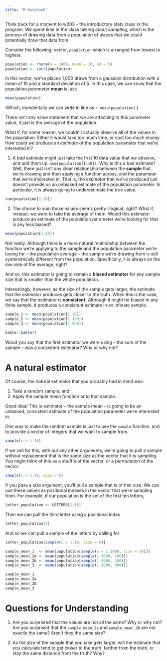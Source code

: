 ```yaml
---
title: "R Notebook"
---
```


Think back for a moment to w203 -- the introductory stats class in the program. We spent time in the class talking about *sampling*, which is the process of drawing data from a population of places that we could potentially draw that data from. 

Consider the following, vector, `population` which is arranged from lowest to highest.

```r
population <- rnorm(n = 1000, mean = 10, sd = 5)
population <- sort(population)
```

In this vector, we've places 1,000 draws from a gaussian distribution with a mean of 10 and a standard deviation of 5. In this case, we can know that the population *parameter* **mean** is just:

```r
mean(population)
```


(Which, incedentally we can write in line as `r mean(population)`.) 

There isn't any value statement that we are attaching to this parameter value, it just is the average of the population. 

What if, for some reason, we couldn't actually observe all of the values in the population. Either it would take too much time, or cost too much money. How could we produce an *estimate* of the population parameter that we're interested in? 

1. A *bad* estimate might just take the first 10 data value that we observe, and add them up. `sum(population[1:10])`. Why is this a bad estimate? Well, there just isn't any clear relationship between the **sample** that we're drawing and then applying a function across, and the parameter that we're interested in. That is, the *estimator* that we've produced just doesn't provide us an unbiased estimate of the population parameter. In particular, it is always going to underestimate the true value. 

```r
sum(population[1:10])
```


2. The choice to sum those values seems pretty illogical, right? What if, instead, we were to take the average of them. Would this estimator produce an estimate of the population parameter we're looking for that is any less biased? 

```r
mean(population[1:10])
```

Not really. Although there is a more natural relationship between the function we're applying to the sample and the population parameter we're looing for -- the population average -- the sample we're drawing from is still systematically different from the population. Specifically, it is always on the *low* side of the average, right? 

And so, this estimator is going to  remain a **biased estimator** for any sample size that is smaller than the whole population. 

Interestingly, however, as the size of the sample gets larger, the estimate that the estimator produces gets closer to the truth. When this is the case, we say that the estimator is **consistent.** Although it might be biased in any finite sample, it produces a consistent estimate in an infinate sample. 

```r
sample_1 <- mean(population[1:10])
sample_2 <- mean(population[1:100])
sample_3 <- mean(population[1:999])

kable::kable()
```

Woud you say that the first estimator we were using -- the sum of the sample -- was a consistent estimator? Why or why not? 

# A natural estimator

Of course, the natural estimator that you probably had in mind was: 

1. Take a random sample, and 
2. Apply the sample mean function onto that sample. 

Good idea! This is estimator -- the sample mean -- is going to be an unbiased, consistent estimate of the population parameter we're interested in. 

One way to make the random sample is just to use the `sample` function, and to provide a vector of integers that we want to sample from. 

```r
sample(x = 1:10)
```

If we call for this, with out any other arguments, we're going to pull a sample without replacement that is the same size as the vector that it is sampling. You might think of this as a shuffle of the vector, or a permutation of the vector.

```r
sample(x = 1:10, size = 5)
```

If you pass a size argument, you'll pull a sample that is of that size. We can use these values as positional indexes in the vector that we're sampling from. For example, if our population is the set of the first ten letters, 

```r
letter_population <- LETTERS[1:10]
```

Then we can pull the third letter using a positional index

```r
letter_population[3]
```
And so we can pull a sample of the letters by calling for

```r
letter_population[sample(x = 1:10, size = 5)]
```


```r
sample_mean_1  <- mean(population[sample(x = 1:1000, size = 10)])
sample_mean_2a <- mean(population[sample(1:1000, 100)])
sample_mean_2b <- mean(population[sample(1:1000, 100)])
sample_mean_3  <- mean(population[sample(1:1000, 999)])

sample_mean_1
sample_mean_2a
sample_mean_2b
sample_mean_3
```
# Questions for Understanding 

1. Are you surprisred that the values are not all the same? Why or why not? Are you surprised that the `sample_mean_2a` and `sample_mean_2b` are not exactly the same? Aren't they the same size? 

2. As the size of the sample that you take gets larger, will the estimate that you calculate tend to get closer to the truth, farther from the truth, or stay the same distance from the truth? Why? 